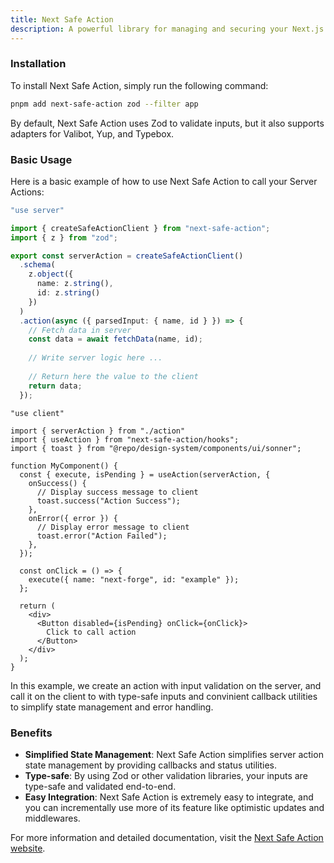 ```yaml
---
title: Next Safe Action
description: A powerful library for managing and securing your Next.js Server Actions.
---
```


### Installation

To install Next Safe Action, simply run the following command:

```sh title="Terminal"
pnpm add next-safe-action zod --filter app
```

By default, Next Safe Action uses Zod to validate inputs, but it also supports adapters for Valibot, Yup, and Typebox.

### Basic Usage

Here is a basic example of how to use Next Safe Action to call your Server Actions:

<CodeGroup>

```ts title="action.ts"
"use server"

import { createSafeActionClient } from "next-safe-action";
import { z } from "zod";

export const serverAction = createSafeActionClient()
  .schema(
    z.object({
      name: z.string(),
      id: z.string()
    })
  )
  .action(async ({ parsedInput: { name, id } }) => {
    // Fetch data in server
    const data = await fetchData(name, id);
    
    // Write server logic here ...
    
    // Return here the value to the client
    return data;
  });
```

```tsx title="my-component.tsx"
"use client"

import { serverAction } from "./action"
import { useAction } from "next-safe-action/hooks";
import { toast } from "@repo/design-system/components/ui/sonner";

function MyComponent() {
  const { execute, isPending } = useAction(serverAction, {
    onSuccess() {
      // Display success message to client
      toast.success("Action Success");
    },
    onError({ error }) {
      // Display error message to client
      toast.error("Action Failed");
    },
  });

  const onClick = () => {
    execute({ name: "next-forge", id: "example" });
  };

  return (
    <div>
      <Button disabled={isPending} onClick={onClick}>
        Click to call action
      </Button>
    </div>
  );
}
```

</CodeGroup>


In this example, we create an action with input validation on the server, and call it on the client to with type-safe inputs and convinient callback utilities to simplify state management and error handling.

### Benefits

- **Simplified State Management**: Next Safe Action simplifies server action state management by providing callbacks and status utilities.
- **Type-safe**: By using Zod or other validation libraries, your inputs are type-safe and validated end-to-end.
- **Easy Integration**: Next Safe Action is extremely easy to integrate, and you can incrementally use more of its feature like optimistic updates and middlewares.

For more information and detailed documentation, visit the [Next Safe Action website](https://next-safe-action.dev).
